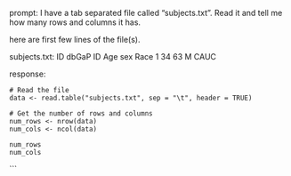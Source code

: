 prompt:
I have a tab separated file called "subjects.txt". Read it and tell me how many rows and columns it has. 

here are first few lines of the file(s).

subjects.txt:
ID	dbGaP ID	Age	sex	Race
1	34	63	M	CAUC


response:
```
# Read the file
data <- read.table("subjects.txt", sep = "\t", header = TRUE)

# Get the number of rows and columns
num_rows <- nrow(data)
num_cols <- ncol(data)

num_rows
num_cols
```
```
